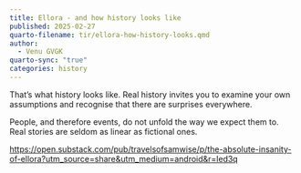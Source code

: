 ```yaml
---
title: Ellora - and how history looks like
published: 2025-02-27
quarto-filename: tir/ellora-how-history-looks.qmd
author:
  - Venu GVGK
quarto-sync: "true"
categories: history
---
```

That's what history looks like. Real history invites you to examine your own assumptions and recognise that there are surprises everywhere. 

People, and therefore events, do not unfold the way we expect them to. Real stories are seldom as linear as fictional ones. 

[https://open.substack.com/pub/travelsofsamwise/p/the-absolute-insanity-of-ellora?utm_source=share&utm_medium=android&r=led3q](elllora a wonder of the world - Sam Dalrymple)